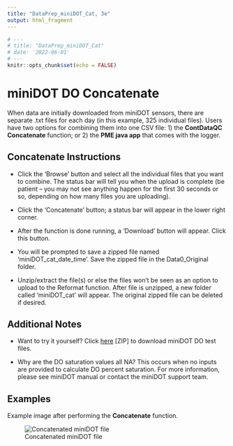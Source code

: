 ```yaml
---
title: "DataPrep_miniDOT_Cat, 3e"
output: html_fragment
---
```

```r
# ---
# title: "DataPrep_miniDOT_Cat"
# date: '2022-06-01'
# ---
knitr::opts_chunk$set(echo = FALSE)
```

# miniDOT DO Concatenate

When data are initially downloaded from miniDOT sensors, there are separate 
.txt files for each day (in this example, 325 individual files). Users have two 
options for combining them into one CSV file: 1) the **ContDataQC Concatenate** 
function; or 2) the **PME java app** that comes with the logger.

## Concatenate Instructions

* Click the ‘Browse’ button and select all the individual files that you want to combine. The status bar will tell you when the upload is complete (be patient – you may not see anything happen for the first 30 seconds or so, depending on how many files you are uploading).

*	Click the ‘Concatenate’ button; a status bar will appear in the lower right corner.

*	After the function is done running, a ‘Download’ button will appear. Click this button.

*	You will be prompted to save a zipped file named ‘miniDOT_cat_date_time’. Save the zipped file in the Data0_Original folder.

*	Unzip/extract the file(s) or else the files won’t be seen as an option to upload to the Reformat function. After file is unzipped, a new folder called ‘miniDOT_cat’ will appear. The original zipped file can be deleted if desired.

## Additional Notes

*	Want to try it yourself? Click [here](TestData_miniDOT.zip) [ZIP] to 
download miniDOT DO test files.

*	Why are the DO saturation values all NA? This occurs when no inputs are 
provided to calculate DO percent saturation.  For more information, please see 
miniDOT manual or contact the miniDOT support team.

## Examples

Example image after performing the **Concatenate** function.

![Concatenated miniDOT file](RMD_Images/miniDOT_2cat.png)

